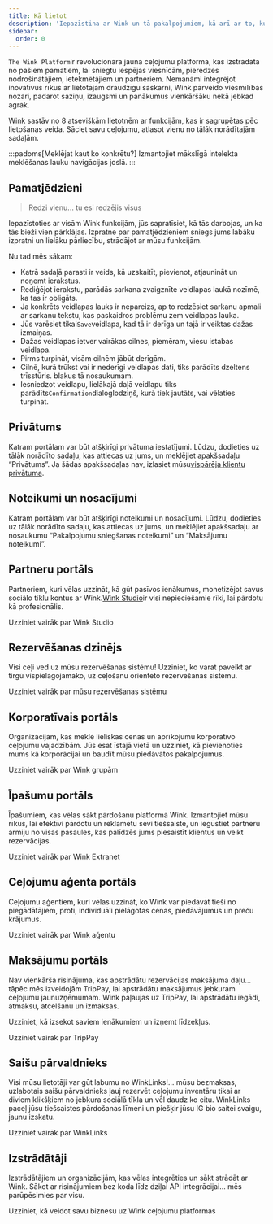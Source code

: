 ```yaml
---
title: Kā lietot
description: 'Iepazīstina ar Wink un tā pakalpojumiem, kā arī ar to, kurp doties tālāk.'
sidebar:
  order: 0
---
```


`The Wink Platform`ir revolucionāra jauna ceļojumu platforma, kas izstrādāta no pašiem pamatiem, lai sniegtu iespējas viesnīcām, pieredzes nodrošinātājiem, ietekmētājiem un partneriem. Nemanāmi integrējot inovatīvus rīkus ar lietotājam draudzīgu saskarni, Wink pārveido viesmīlības nozari, padarot saziņu, izaugsmi un panākumus vienkāršāku nekā jebkad agrāk.

Wink sastāv no 8 atsevišķām lietotnēm ar funkcijām, kas ir sagrupētas pēc lietošanas veida.
Sāciet savu ceļojumu, atlasot vienu no tālāk norādītajām sadaļām.

:::padoms\[Meklējat kaut ko konkrētu?]
Izmantojiet mākslīgā intelekta meklēšanas lauku navigācijas joslā.
:::

## Pamatjēdzieni

> Redzi vienu... tu esi redzējis visus

Iepazīstoties ar visām Wink funkcijām, jūs sapratīsiet, kā tās darbojas, un ka tās bieži vien pārklājas.
Izpratne par pamatjēdzieniem sniegs jums labāku izpratni un lielāku pārliecību, strādājot ar mūsu funkcijām.

Nu tad mēs sākam:

* Katrā sadaļā parasti ir veids, kā uzskaitīt, pievienot, atjaunināt un noņemt ierakstus.
* Rediģējot ierakstu, parādās sarkana zvaigznīte<Badge text="*" variant="danger" size="large" />
  veidlapas laukā nozīmē, ka tas ir obligāts.
* Ja konkrēts veidlapas lauks ir nepareizs, ap to redzēsiet sarkanu apmali ar sarkanu tekstu, kas paskaidros problēmu zem veidlapas lauka.
* Jūs varēsiet tikai`Save`veidlapa, kad tā ir derīga un tajā ir veiktas dažas izmaiņas.
* Dažas veidlapas ietver vairākas cilnes, piemēram, viesu istabas veidlapa.
* Pirms turpināt, visām cilnēm jābūt derīgām.
* Cilnē, kurā trūkst vai ir nederīgi veidlapas dati, tiks parādīts dzeltens trīsstūris.<Badge text="⚠️" variant="caution" size="large" />
  blakus tā nosaukumam.
* Iesniedzot veidlapu, lielākajā daļā veidlapu tiks parādīts`Confirmation`dialoglodziņš, kurā tiek jautāts, vai vēlaties turpināt.

## Privātums

Katram portālam var būt atšķirīgi privātuma iestatījumi. Lūdzu, dodieties uz tālāk norādīto sadaļu, kas attiecas uz jums, un meklējiet apakšsadaļu “Privātums”. Ja šādas apakšsadaļas nav, izlasiet mūsu[vispārēja klientu privātuma](/booking-engine/privacy).

## Noteikumi un nosacījumi

Katram portālam var būt atšķirīgi noteikumi un nosacījumi. Lūdzu, dodieties uz tālāk norādīto sadaļu, kas attiecas uz jums, un meklējiet apakšsadaļu ar nosaukumu “Pakalpojumu sniegšanas noteikumi” un “Maksājumu noteikumi”.

## Partneru portāls

Partneriem, kuri vēlas uzzināt, kā gūt pasīvos ienākumus, monetizējot savus sociālo tīklu kontus ar Wink.[Wink Studio](https://studio.wink.travel)ir visi nepieciešamie rīki, lai pārdotu kā profesionālis.

<LinkButton href="/studio/what-is-studio">
  Uzziniet vairāk par Wink Studio
</LinkButton>


## Rezervēšanas dzinējs

Visi ceļi ved uz mūsu rezervēšanas sistēmu! Uzziniet, ko varat paveikt ar tirgū vispielāgojamāko, uz ceļošanu orientēto rezervēšanas sistēmu.

<LinkButton href="/booking-engine/in-a-nutshell">
  Uzziniet vairāk par mūsu rezervēšanas sistēmu
</LinkButton>


## Korporatīvais portāls

Organizācijām, kas meklē lieliskas cenas un aprīkojumu korporatīvo ceļojumu vajadzībām. Jūs esat īstajā vietā un uzziniet, kā pievienoties mums kā korporācijai un baudīt mūsu piedāvātos pakalpojumus.

<LinkButton href="/corporate/what-is-group">
  Uzziniet vairāk par Wink grupām
</LinkButton>


## Īpašumu portāls

Īpašumiem, kas vēlas sākt pārdošanu platformā Wink. Izmantojiet mūsu rīkus, lai efektīvi pārdotu un reklamētu sevi tiešsaistē, un iegūstiet partneru armiju no visas pasaules, kas palīdzēs jums piesaistīt klientus un veikt rezervācijas.

<LinkButton href="/extranet/what-is-extranet">
  Uzziniet vairāk par Wink Extranet
</LinkButton>


## Ceļojumu aģenta portāls

Ceļojumu aģentiem, kuri vēlas uzzināt, ko Wink var piedāvāt tieši no piegādātājiem, proti, individuāli pielāgotas cenas, piedāvājumus un preču krājumus.

<LinkButton href="/travel-agent/what-is-agent">
  Uzziniet vairāk par Wink aģentu
</LinkButton>


## Maksājumu portāls

Nav vienkārša risinājuma, kas apstrādātu rezervācijas maksājuma daļu... tāpēc mēs izveidojām TripPay, lai apstrādātu maksājumus jebkuram ceļojumu jaunuzņēmumam. Wink paļaujas uz TripPay, lai apstrādātu iegādi, atmaksu, atcelšanu un izmaksas.

Uzziniet, kā izsekot saviem ienākumiem un izņemt līdzekļus.

<LinkButton href="/payment/what-is-trip-pay">
  Uzziniet vairāk par TripPay
</LinkButton>


## Saišu pārvaldnieks

Visi mūsu lietotāji var gūt labumu no WinkLinks!... mūsu bezmaksas, uzlabotais saišu pārvaldnieks ļauj rezervēt ceļojumu inventāru tikai ar diviem klikšķiem no jebkura sociālā tīkla un vēl daudz ko citu.
WinkLinks paceļ jūsu tiešsaistes pārdošanas līmeni un piešķir jūsu IG bio saitei svaigu, jaunu izskatu.

<LinkButton href="/link-manager/wink-links">
  Uzziniet vairāk par WinkLinks
</LinkButton>


## Izstrādātāji

Izstrādātājiem un organizācijām, kas vēlas integrēties un sākt strādāt ar Wink. Sākot ar risinājumiem bez koda līdz dziļai API integrācijai... mēs parūpēsimies par visu.

<LinkButton href="/developers/build-on-wink">
  Uzziniet, kā veidot savu biznesu uz Wink ceļojumu platformas
</LinkButton>

